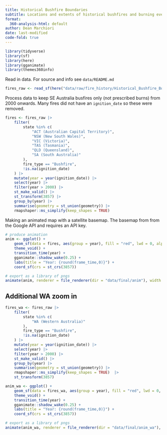 ```yaml
---
title: Historical Bushfire Boundaries
subtitle: Locations and extents of historical bushfires and burning events, from Geoscience Australia (GA).
format:
  360-analysis-html: default
author: Dean Marchiori
date: last-modified
code-fold: true
---
```


```r
library(tidyverse)
library(sf)
library(here)
library(gganimate)
library(themes360info)
```

Read in data. For source and info see `data/README.md`  

```r
fires_raw <- read_sf(here("data/raw/fire_history/Historical_Bushfire_Boundaries.geojson"))
```

Process data to keep SE Australia busfires only (not prescribed burns) from 2000 onwards. Many fires did not have an `ignition_date` so these were removed. 

```r
fires <- fires_raw |>
    filter(
        state %in% c(
            "ACT (Australian Capital Territory)",
            "NSW (New South Wales)",
            "VIC (Victoria)",
            "TAS (Tasmania)",
            "QLD (Queensland)",
            "SA (South Australia)"
        ),
        fire_type == "Bushfire",
        !is.na(ignition_date)
    ) |>
    mutate(year = year(ignition_date)) |>
    select(year) |>
    filter(year > 2000) |>
    st_make_valid() |>
    st_transform(3857) |>
    group_by(year) |>
    summarise(geometry = st_union(geometry)) |>
    rmapshaper::ms_simplify(keep_shapes = TRUE)
```

Making an animated map with a satellite basemap. The basemap from from the Google API and requires an API key.  

```r
# produce animation
anim <- ggplot() +
    geom_sf(data = fires, aes(group = year), fill = "red", lwd = 0, alpha = 0.4, inherit.aes = FALSE) +
    theme_void() +
    transition_time(year) +
    gganimate::shadow_wake(0.25) +
    labs(title = "Year: {round(frame_time,0)}") +
    coord_sf(crs = st_crs(3857))

# export as a library of pngs
animate(anim, renderer = file_renderer(dir = "data/final/anim"), width = 6.4, height = 6, units = "in", res = 300, bg = "transparent")

```

## Additional WA zoom in  

```r
fires_wa <- fires_raw |>
    filter(
        state %in% c(
            "WA (Western Australia)"
        ),
        fire_type == "Bushfire",
        !is.na(ignition_date)
    ) |>
    mutate(year = year(ignition_date)) |>
    select(year) |>
    filter(year > 2000) |>
    st_make_valid() |>
    group_by(year) |>
    summarise(geometry = st_union(geometry)) |>
    rmapshaper::ms_simplify(keep_shapes = TRUE)  |>
    st_transform(3857)

anim_wa <- ggplot() +
    geom_sf(data = fires_wa, aes(group = year), fill = "red", lwd = 0, alpha = 0.4, inherit.aes = FALSE) +
    theme_void() +
    transition_time(year) +
    gganimate::shadow_wake(0.25) +
    labs(title = "Year: {round(frame_time,0)}") +
    coord_sf(crs = st_crs(3857))

# export as a library of pngs
animate(anim_wa, renderer = file_renderer(dir = "data/final/anim_wa"), width = 6.4, height = 6, units = "in", res = 300, bg = "transparent")
```